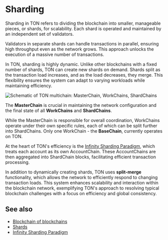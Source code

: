 
# Sharding

Sharding in TON refers to dividing the blockchain into smaller, manageable pieces, or shards, for scalability. Each shard is operated and maintained by an independent set of validators.

Validators in separate shards can handle transactions in parallel, ensuring high throughput even as the network grows. This approach unlocks the execution of a massive number of transactions.

In TON, sharding is highly dynamic. Unlike other blockchains with a fixed number of shards, TON can create new shards on demand.
Shards split as the transaction load increases, and as the load decreases, they merge.
This flexibility ensures the system can adapt to varying workloads while maintaining efficiency.

![Schematic of TON multichain: MasterChain, WorkChains, ShardChains](/img/docs/blockchain-fundamentals/scheme.png)

The **MasterChain** is crucial in maintaining the network configuration and the final state of all **WorkChains** and **ShardChains**.

While the MasterChain is responsible for overall coordination, WorkChains operate under their own specific rules, each of which can be split further into ShardChains.
Only one WorkChain - the **BaseChain**, currently operates on TON. 

At the heart of TON's efficiency is the [Infinity Sharding Paradigm](/v3/documentation/smart-contracts/shards/infinity-sharding-paradigm/), which treats each account as its own AccountChain.
These AccountChains are then aggregated into ShardChain blocks, facilitating efficient transaction processing.

In addition to dynamically creating shards, TON uses **split-merge** functionality, which allows the network to efficiently respond to changing transaction loads. This system enhances scalability and interaction within the blockchain network, exemplifying TON's approach to resolving typical blockchain challenges with a focus on efficiency and global consistency.

## See also

- [Blockchain of blockchains](/v3/concepts/dive-into-ton/ton-blockchain/blockchain-of-blockchains/)
- [Shards](/v3/documentation/smart-contracts/shards/shards-intro/)
- [Infinity Sharding Paradigm](/v3/documentation/smart-contracts/shards/infinity-sharding-paradigm/)

<Feedback />
